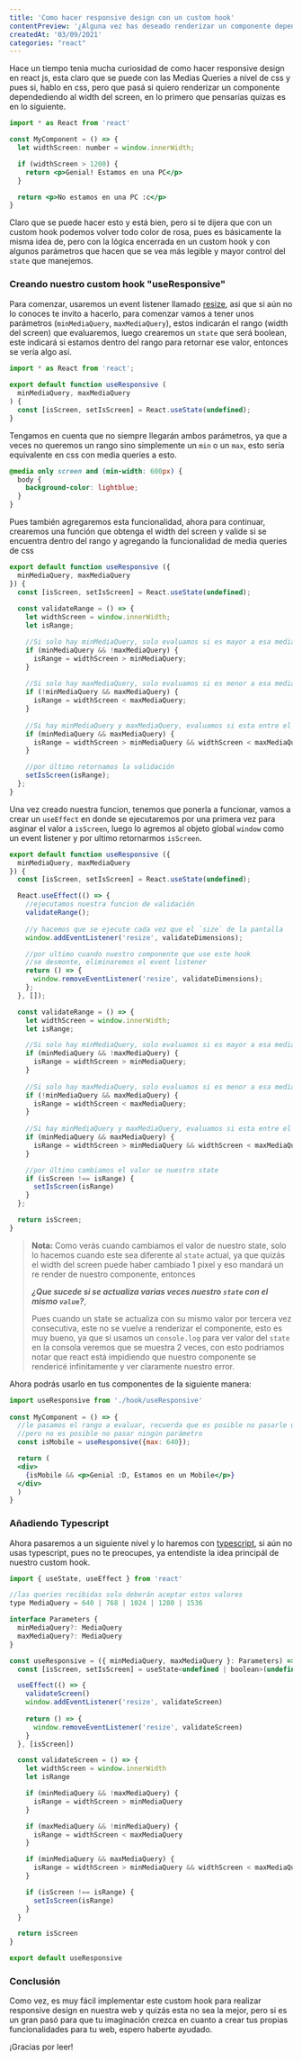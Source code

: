 ```yaml
--- 
title: 'Como hacer responsive design con un custom hook'
contentPreview: '¿Alguna vez has deseado renderizar un componente dependiendo al width del screen?, pues te enseño a como hacerlo con un custom hook'
createdAt: '03/09/2021'
categories: "react"
---
```


Hace un tiempo tenia mucha curiosidad de como hacer responsive design en react js, esta claro que se puede con las Medias Queries a nivel de css y pues si, hablo en css, pero que pasá si quiero renderizar un componente dependediendo al width del screen, en lo primero que pensarías quizas es en lo siguiente.

```jsx language=jsx
import * as React from 'react'

const MyComponent = () => {
  let widthScreen: number = window.innerWidth;

  if (widthScreen > 1200) {
    return <p>Genial! Estamos en una PC</p>
  }

  return <p>No estamos en una PC :c</p>
}
```

Claro que se puede hacer esto y está bien, pero si te dijera que con un custom hook podemos volver todo color de rosa, pues es básicamente la misma idea de, pero con la lógica encerrada en un custom hook y con algunos parámetros que hacen que se vea más legible y mayor control del `state` que manejemos.

### Creando nuestro custom hook "useResponsive"

Para comenzar, usaremos un event listener llamado [resize](https://developer.mozilla.org/en-US/docs/Web/API/Window/resize_event), asi que si aún no lo conoces te invito a hacerlo, para comenzar vamos a tener unos parámetros (`minMediaQuery`, `maxMediaQuery`), estos indicarán el rango (width del screen) que evaluaremos, luego crearemos un `state` que será boolean, este indicará si estamos dentro del rango para retornar ese valor, entonces se vería algo así.

```jsx language=jsx
import * as React from 'react';
 
export default function useResponsive (
  minMediaQuery, maxMediaQuery 
) {
  const [isScreen, setIsScreen] = React.useState(undefined);
}
```


Tengamos en cuenta que no siempre llegarán ambos parámetros, ya que a veces no queremos un rango sino simplemente un `min` o un `max`, esto sería equivalente en css con media queries a esto.

```css language=css
@media only screen and (min-width: 600px) {
  body {
    background-color: lightblue;
  }
}
```
Pues también agregaremos esta funcionalidad, ahora para continuar, crearemos una función que obtenga el width del screen y valide si se encuentra dentro del rango y agregando la funcionalidad de media queries de css

```jsx language=jsx
export default function useResponsive ({ 
  minMediaQuery, maxMediaQuery
}) {
  const [isScreen, setIsScreen] = React.useState(undefined);
  
  const validateRange = () => {
    let widthScreen = window.innerWidth;
    let isRange;

    //Si solo hay minMediaQuery, solo evaluamos si es mayor a esa media query
    if (minMediaQuery && !maxMediaQuery) {
      isRange = widthScreen > minMediaQuery;
    }
    
    //Si solo hay maxMediaQuery, solo evaluamos si es menor a esa media query
    if (!minMediaQuery && maxMediaQuery) {
      isRange = widthScreen < maxMediaQuery;
    }
    
    //Si hay minMediaQuery y maxMediaQuery, evaluamos si esta entre el rango de las media query
    if (minMediaQuery && maxMediaQuery) {
      isRange = widthScreen > minMediaQuery && widthScreen < maxMediaQuery;
    }

    //por último retornamos la validación
    setIsScreen(isRange);
  };
}
```

Una vez creado nuestra funcion, tenemos que ponerla a funcionar, vamos a crear un `useEffect` en donde se ejecutaremos por una primera vez para asginar el valor a `isScreen`, luego lo agremos al objeto global `window` como un event listener y por ultimo retornarmos `isScreen`.

```jsx language=jsx
export default function useResponsive ({ 
  minMediaQuery, maxMediaQuery
}) {
  const [isScreen, setIsScreen] = React.useState(undefined);

  React.useEffect(() => {
    //ejecutamos nuestra funcion de validación 
    validateRange();
   
    //y hacemos que se ejecute cada vez que el `size` de la pantalla
    window.addEventListener('resize', validateDimensions);

    //por ultimo cuando nuestro componente que use este hook 
    //se desmonte, eliminaremos el event listener
    return () => {
      window.removeEventListener('resize', validateDimensions);
    };
  }, []);

  const validateRange = () => {
    let widthScreen = window.innerWidth;
    let isRange;

    //Si solo hay minMediaQuery, solo evaluamos si es mayor a esa media query
    if (minMediaQuery && !maxMediaQuery) {
      isRange = widthScreen > minMediaQuery;
    }
  
    //Si solo hay maxMediaQuery, solo evaluamos si es menor a esa media query
    if (!minMediaQuery && maxMediaQuery) {
      isRange = widthScreen < maxMediaQuery;
    }
    
    //Si hay minMediaQuery y maxMediaQuery, evaluamos si esta entre el rango de las media query
    if (minMediaQuery && maxMediaQuery) {
      isRange = widthScreen > minMediaQuery && widthScreen < maxMediaQuery;
    }

    //por último cambiamos el valor se nuestro state
    if (isScreen !== isRange) {
      setIsScreen(isRange)
    }
  };

  return isScreen;
}
```

> **Nota:** Como verás cuando cambiamos el valor de nuestro state, solo lo hacemos cuando este sea diferente al `state` actual, ya que quizás el width del screen puede haber cambiado 1 pixel y eso mandará un re render de nuestro componente, entonces
>
> **_¿Que sucede si se actualiza varias veces nuestro `state` con el mismo `value`?_**, 
>
> Pues cuando un state se actualiza con su mismo valor por tercera vez consecutiva, este no se vuelve a renderizar el componente, esto es muy bueno, ya que si usamos un `console.log` para ver valor del `state` 
> en la consola veremos que se muestra 2 veces, con esto podriamos notar que react está impidiendo que nuestro componente se rendericé infinitamente y ver claramente nuestro error.

Ahora podrás usarlo en tus componentes de la siguiente manera:

```jsx language=jsx
import useResponsive from './hook/useResponsive'
 
const MyComponent = () => {
  //le pasamos el rango a evaluar, recuerda que es posible no pasarle uno de ellos, 
  //pero no es posible no pasar ningún parámetro
  const isMobile = useResponsive({max: 640});

  return (
  <div>
    {isMobile && <p>Genial :D, Estamos en un Mobile</p>}
  </div>
  )
}
```

### Añadiendo Typescript

Ahora pasaremos a un siguiente nivel y lo haremos con [typescript](https://www.typescriptlang.org/), si aún no usas typescript, pues no te preocupes, ya entendiste la idea principál de nuestro custom hook.

```jsx language=jsx
import { useState, useEffect } from 'react'

//las queries recibidas solo deberán aceptar estos valores
type MediaQuery = 640 | 768 | 1024 | 1280 | 1536

interface Parameters {
  minMediaQuery?: MediaQuery
  maxMediaQuery?: MediaQuery
}

const useResponsive = ({ minMediaQuery, maxMediaQuery }: Parameters) => {
  const [isScreen, setIsScreen] = useState<undefined | boolean>(undefined)

  useEffect(() => {
    validateScreen()
    window.addEventListener('resize', validateScreen)
    
    return () => {
      window.removeEventListener('resize', validateScreen)
    }
  }, [isScreen])

  const validateScreen = () => {
    let widthScreen = window.innerWidth
    let isRange

    if (minMediaQuery && !maxMediaQuery) {
      isRange = widthScreen > minMediaQuery
    }

    if (maxMediaQuery && !minMediaQuery) {
      isRange = widthScreen < maxMediaQuery
    }

    if (minMediaQuery && maxMediaQuery) {
      isRange = widthScreen > minMediaQuery && widthScreen < maxMediaQuery
    } 

    if (isScreen !== isRange) {
      setIsScreen(isRange)
    }
  }

  return isScreen
}

export default useResponsive
```

### Conclusión
Como vez, es muy fácil implementar este custom hook para realizar responsive design en nuestra web y quizás esta no sea la mejor, pero si es un gran pasó para que tu imaginación crezca en cuanto a crear tus propias funcionalidades para tu web, espero haberte ayudado. 

¡Gracias por leer!



